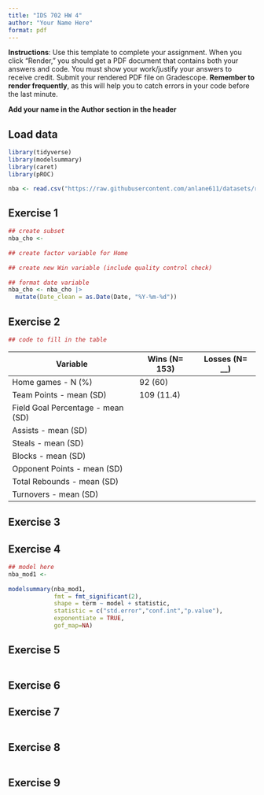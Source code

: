 ```yaml
---
title: "IDS 702 HW 4"
author: "Your Name Here"
format: pdf
---
```


**Instructions**: Use this template to complete your assignment. When you click "Render," you should get a PDF document that contains both your answers and code. You must show your work/justify your answers to receive credit. Submit your rendered PDF file on Gradescope. **Remember to render frequently**, as this will help you to catch errors in your code before the last minute.

**Add your name in the Author section in the header**

## Load data

```r
library(tidyverse)
library(modelsummary)
library(caret)
library(pROC)

nba <- read.csv("https://raw.githubusercontent.com/anlane611/datasets/refs/heads/main/nba_games_stats.csv")
```

## Exercise 1

```r
## create subset
nba_cho <- 
  
## create factor variable for Home
  
## create new Win variable (include quality control check)
  
## format date variable
nba_cho <- nba_cho |>
  mutate(Date_clean = as.Date(Date, "%Y-%m-%d"))
```

## Exercise 2

```r
## code to fill in the table
```

| Variable                          | Wins (N= 153) | Losses (N= \_\_) |
|-----------------------------------|---------------|------------------|
| Home games - N (%)                | 92 (60)       |                  |
| Team Points - mean (SD)           | 109 (11.4)    |                  |
| Field Goal Percentage - mean (SD) |               |                  |
| Assists - mean (SD)               |               |                  |
| Steals - mean (SD)                |               |                  |
| Blocks - mean (SD)                |               |                  |
| Opponent Points - mean (SD)       |               |                  |
| Total Rebounds - mean (SD)        |               |                  |
| Turnovers - mean (SD)             |               |                  |

## Exercise 3

## Exercise 4

```r
## model here
nba_mod1 <-
  
modelsummary(nba_mod1,
             fmt = fmt_significant(2),
             shape = term ~ model + statistic,
             statistic = c("std.error","conf.int","p.value"),
             exponentiate = TRUE,
             gof_map=NA)
```

## Exercise 5

```r

```

## Exercise 6

## Exercise 7

```r

```

## Exercise 8

```r

```

## Exercise 9
